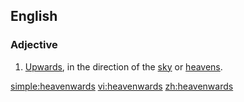 ==English==
===Adjective===
{{en-adj}}

#[[upwards|Upwards]], in the direction of the [[sky]] or [[heavens]].

[[simple:heavenwards]]
[[vi:heavenwards]]
[[zh:heavenwards]]